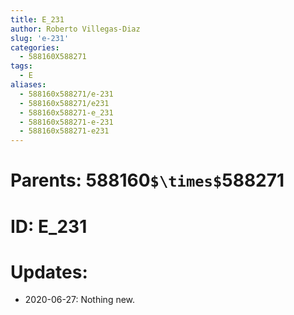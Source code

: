 ```yaml
---
title: E_231
author: Roberto Villegas-Diaz
slug: 'e-231'
categories:
  - 588160X588271
tags:
  - E
aliases:
  - 588160x588271/e-231
  - 588160x588271/e231
  - 588160x588271-e_231
  - 588160x588271-e-231
  - 588160x588271-e231
---
```


# **Parents**: 588160`$\times$`588271
# **ID**: E_231
# **Updates**: 
 - 2020-06-27: Nothing new.
